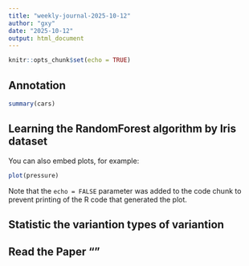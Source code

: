 ---
title: "weekly-journal-2025-10-12"
author: "gxy"
date: "2025-10-12"
output: html_document
---

```{r setup, include=FALSE}
knitr::opts_chunk$set(echo = TRUE)
```

## Annotation



```{r cars}
summary(cars)
```

## Learning the RandomForest algorithm by Iris dataset

You can also embed plots, for example:

```{r pressure, echo=FALSE}
plot(pressure)
```

Note that the `echo = FALSE` parameter was added to the code chunk to prevent printing of the R code that generated the plot.


## Statistic the variantion types of variantion


## Read the Paper ""
